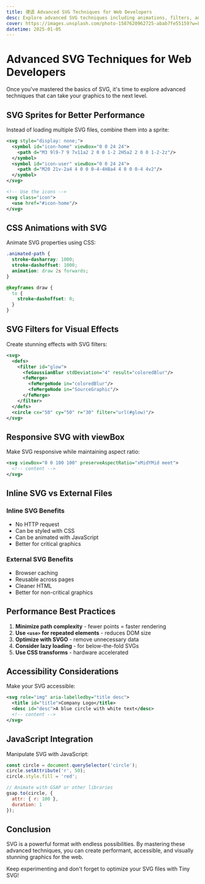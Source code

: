 ```yaml
---
title: 德语 Advanced SVG Techniques for Web Developers
desc: Explore advanced SVG techniques including animations, filters, and performance optimization
cover: https://images.unsplash.com/photo-1587620962725-abab7fe55159?w=800&h=400&fit=crop
datetime: 2025-01-05
---
```


# Advanced SVG Techniques for Web Developers

Once you've mastered the basics of SVG, it's time to explore advanced techniques that can take your graphics to the next level.

## SVG Sprites for Better Performance

Instead of loading multiple SVG files, combine them into a sprite:

```xml
<svg style="display: none;">
  <symbol id="icon-home" viewBox="0 0 24 24">
    <path d="M3 9l9-7 9 7v11a2 2 0 0 1-2 2H5a2 2 0 0 1-2-2z"/>
  </symbol>
  <symbol id="icon-user" viewBox="0 0 24 24">
    <path d="M20 21v-2a4 4 0 0 0-4-4H8a4 4 0 0 0-4 4v2"/>
  </symbol>
</svg>

<!-- Use the icons -->
<svg class="icon">
  <use href="#icon-home"/>
</svg>
```

## CSS Animations with SVG

Animate SVG properties using CSS:

```css
.animated-path {
  stroke-dasharray: 1000;
  stroke-dashoffset: 1000;
  animation: draw 2s forwards;
}

@keyframes draw {
  to {
    stroke-dashoffset: 0;
  }
}
```

## SVG Filters for Visual Effects

Create stunning effects with SVG filters:

```xml
<svg>
  <defs>
    <filter id="glow">
      <feGaussianBlur stdDeviation="4" result="coloredBlur"/>
      <feMerge>
        <feMergeNode in="coloredBlur"/>
        <feMergeNode in="SourceGraphic"/>
      </feMerge>
    </filter>
  </defs>
  <circle cx="50" cy="50" r="30" filter="url(#glow)"/>
</svg>
```

## Responsive SVG with viewBox

Make SVG responsive while maintaining aspect ratio:

```xml
<svg viewBox="0 0 100 100" preserveAspectRatio="xMidYMid meet">
  <!-- content -->
</svg>
```

## Inline SVG vs External Files

### Inline SVG Benefits

- No HTTP request
- Can be styled with CSS
- Can be animated with JavaScript
- Better for critical graphics

### External SVG Benefits

- Browser caching
- Reusable across pages
- Cleaner HTML
- Better for non-critical graphics

## Performance Best Practices

1. **Minimize path complexity** - fewer points = faster rendering
2. **Use `<use>` for repeated elements** - reduces DOM size
3. **Optimize with SVGO** - remove unnecessary data
4. **Consider lazy loading** - for below-the-fold SVGs
5. **Use CSS transforms** - hardware accelerated

## Accessibility Considerations

Make your SVG accessible:

```xml
<svg role="img" aria-labelledby="title desc">
  <title id="title">Company Logo</title>
  <desc id="desc">A blue circle with white text</desc>
  <!-- content -->
</svg>
```

## JavaScript Integration

Manipulate SVG with JavaScript:

```javascript
const circle = document.querySelector('circle');
circle.setAttribute('r', 50);
circle.style.fill = 'red';

// Animate with GSAP or other libraries
gsap.to(circle, {
  attr: { r: 100 },
  duration: 1
});
```

## Conclusion

SVG is a powerful format with endless possibilities. By mastering these advanced techniques, you can create performant, accessible, and visually stunning graphics for the web.

Keep experimenting and don't forget to optimize your SVG files with Tiny SVG!
